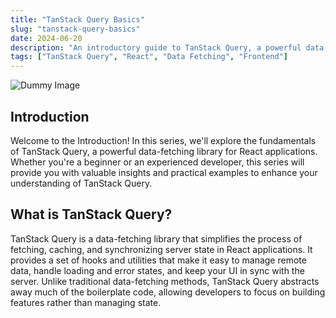 ```yaml
---
title: "TanStack Query Basics"
slug: "tanstack-query-basics"
date: 2024-06-20
description: "An introductory guide to TanStack Query, a powerful data-fetching library for React applications."
tags: ["TanStack Query", "React", "Data Fetching", "Frontend"]
---
```


![Dummy Image](https://placehold.co/600x400)
## Introduction
Welcome to the Introduction! In this series, we'll explore the fundamentals of TanStack Query, a powerful data-fetching library for React applications. Whether you're a beginner or an experienced developer, this series will provide you with valuable insights and practical examples to enhance your understanding of TanStack Query.

## What is TanStack Query?
TanStack Query is a data-fetching library that simplifies the process of fetching, caching, and synchronizing server state in React applications. It provides a set of hooks and utilities that make it easy to manage remote data, handle loading and error states, and keep your UI in sync with the server. Unlike traditional data-fetching methods, TanStack Query abstracts away much of the boilerplate code, allowing developers to focus on building features rather than managing state.  
